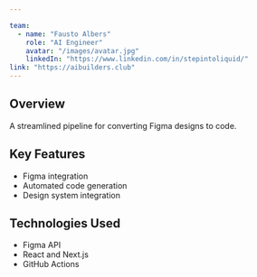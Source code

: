```yaml
---

team:
  - name: "Fausto Albers"
    role: "AI Engineer"
    avatar: "/images/avatar.jpg"
    linkedIn: "https://www.linkedin.com/in/stepintoliquid/"
link: "https://aibuilders.club"
---
```


## Overview


<div className="my-6">
  <V0AiChat />
</div>

A streamlined pipeline for converting Figma designs to code.

## Key Features

- Figma integration
- Automated code generation
- Design system integration

## Technologies Used

- Figma API
- React and Next.js
- GitHub Actions